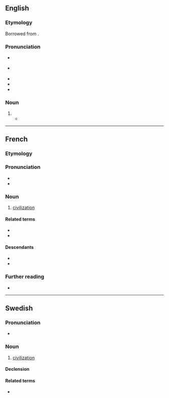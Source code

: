 {{also|Civilisation}}
==English==

===Etymology===
Borrowed from {{bor|en|fr|civilisation}}.

===Pronunciation===
* {{a|RP}} {{IPA|en|/ˌsɪv.ɪ.laɪˈzeɪ.ʃən/}}
* {{a|GA}} {{IPA|en|/ˌsɪv.ɪ.lɪˈzeɪ.ʃən/}}
* {{audio|en|En-us-civilization.ogg|Audio (US)}}
* {{audio|en|EN-AU ck1 civilisation.ogg|Audio (AU)}}
* {{rhymes|en|eɪʃən|s=5}}

===Noun===
{{en-noun|~}}

# {{alternative spelling of|en|civilization|from=UK|from2=Ireland|from3=Australia|from4=New Zealand|from5=South Africa}}
#* {{quote-journal|en|year=1960|month=January|author=G. Freeman Allen|title="Condor"&mdash;British Railways' fastest freight train|journal=Trains Illustrated|page=48|text=From Keighley onwards we had obviously returned to '''civilisation''', for the surrounding country was now studded with the sodium street lights of suburbia and a thickening industrial haze was blotting out the moon.}}

----

==French==

===Etymology===
{{af|fr|civiliser|-ation}}

===Pronunciation===
* {{fr-IPA}}
* {{audio|fr|LL-Q150 (fra)-WikiLucas00-civilisation.wav|Audio}}

===Noun===
{{fr-noun|f}}

# [[civilization]]

====Related terms====
* {{l|fr|civil}}
* {{l|fr|civiliser}}

====Descendants====
* {{desc|en|civilization|bor=1}}
* {{desc|de|Zivilisation|bor=1}}

===Further reading===
* {{R:TLFi}}

----

==Swedish==

===Pronunciation===
* {{audio|sv|Sv-en civilisation.ogg|audio}}

===Noun===
{{sv-noun|c}}

# [[civilization]]

====Declension====
{{sv-infl-noun-c-er}}

====Related terms====
* {{l|sv|civilisera}}